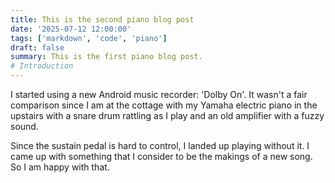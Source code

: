 ```yaml
---
title: This is the second piano blog post
date: '2025-07-12 12:00:00'
tags: ['markdown', 'code', 'piano']
draft: false
summary: This is the first piano blog post.
# Introduction
---
```


I started using a new Android music recorder: 'Dolby On'. It wasn't a fair comparison since
I am at the cottage with my Yamaha electric piano in the upstairs with a snare drum rattling
as I play and an old amplifier with a fuzzy sound.

Since the sustain pedal is hard to control, I landed up playing without it. I came up with
something that I consider to be the makings of a new song. So I am happy with that.

